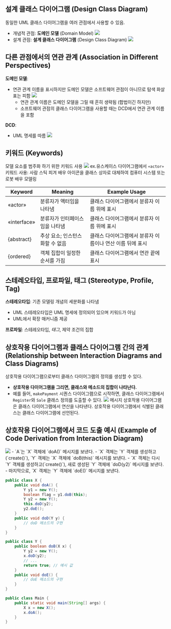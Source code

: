## 설계 클래스 다이어그램 (Design Class Diagram)
동일한 UML 클래스 다이어그램을 여러 관점에서 사용할 수 있음.
- 개념적 관점: **도메인 모델** (Domain Model)
	<Img src="/posts/240617-223137.png" width={300}/>
- 설계 관점: **설계 클래스 다이어그램** (Design Class Diagram)
	<Img src="/posts/240617-223143.png" width={300}/>

## 다른 관점에서의 연관 관계 (Association in Different Perspectives)
**도메인 모델**:
- 연관 관계 이름을 표시하지만 도메인 모델은 소프트웨어 관점이 아니므로 탐색 화살표는 피함
	<Img src="/posts/240617-223346.png" width={300}/>
	- 연관 관계 이름은 도메인 모델을 그릴 때 흔히 생략됨 (합법이긴 하지만)
	- 소프트웨어 관점의 클래스 다이어그램을 사용할 때는 DCD에서 연관 관계 이름을 포함

**DCD**:
- UML 명세를 따름
	<Img src="/posts/240617-223355.png" width={300}/>

## 키워드 (Keywords)
모델 요소를 범주화 하기 위한 키워드 사용
<Img src="/posts/240617-223758.png" width={200}/>
ex.유스케이스 다이어그램에서 `«actor»` 키워드 사용: 사람 스틱 피겨 배우 아이콘을 클래스 상자로 대체하여 컴퓨터 시스템 또는 로봇 배우 모델링

| Keyword | Meaning | Example Usage |
| --- | --- | --- |
|«actor» |분류자가 액터임을 나타냄|클래스 다이어그램에서 분류자 이름 위에 표시|
|«interface» |분류자가 인터페이스임을 나타냄|클래스 다이어그램에서 분류자 이름 위에 표시|
|\{abstract\} |추상 요소; 인스턴스화할 수 없음|클래스 다이어그램에서 분류자 이름이나 연산 이름 뒤에 표시|
|\{ordered\} |객체 집합이 일정한 순서를 가짐|클래스 다이어그램에서 연관 끝에 표시|

## 스테레오타입, 프로파일, 태그 (Stereotype, Profile, Tag)
**스테레오타입**: 기존 모델링 개념의 세분화를 나타냄
- UML 스테레오타입은 UML 명세에 정의되어 있으며 키워드가 아님
- UML에서 확장 매커니즘 제공

**프로파일**: 스테레오타입, *태그*, 제약 조건의 집합

## 상호작용 다이어그램과 클래스 다이어그램 간의 관계 (Relationship between Interaction Diagrams and Class Diagrams)
상호작용 다이어그램으로부터 클래스 다이어그램의 정의를 생성할 수 있다.
- **상호작용 다이어그램을 그리면, 클래스와 메소드의 집합이 나타난다.**
- 예를 들어, `makePayment` 시퀀스 다이어그램으로 시작하면, 클래스 다이어그램에서 `Register`와 `Sale` 클래스 정의를 도출할 수 있다.
	<Img src="/posts/240617-224513.png" width={500}/>
	메시지 상호작용 다이어그램은 클래스 다이어그램에서 연산을 나타낸다.
	상호작용 다이어그램에서 식별된 클래스는 클래스 다이어그램에 선언된다.

## 상호작용 다이어그램에서 코드 도출 예시 (Example of Code Derivation from Interaction Diagram)
<Img src="/posts/240617-224738.png" width={400}/>
- `A`는 `X` 객체에 `doA()` 메시지를 보낸다.
- `X` 객체는 `Y` 객체를 생성하고(`create()`), `Y` 객체는 `X` 객체에 `doB(this)` 메시지를 보낸다.
- `X` 객체는 다시 `Y` 객체를 생성하고(`create()`), 새로 생성된 `Y` 객체에 `doD(y2)` 메시지를 보낸다.
- 마지막으로, `X` 객체는 `Y` 객체에 `doE()` 메시지를 보낸다.

```java title="예시 코드" {numberLines: true}
public class X {
    public void doA() {
        Y y1 = new Y();
        boolean flag = y1.doB(this);
        Y y2 = new Y();
        this.doD(y2);
        y2.doE();
    }
    public void doD(Y y) {
        // doD 메소드의 구현
    }
}

public class Y {
    public boolean doB(X x) {
        Y y2 = new Y();
        x.doD(y2);
        // ...
        return true; // 예시 값
    }
    public void doE() {
        // doE 메소드의 구현
    }
}

public class Main {
    public static void main(String[] args) {
        X x = new X();
        x.doA();
    }
}
```